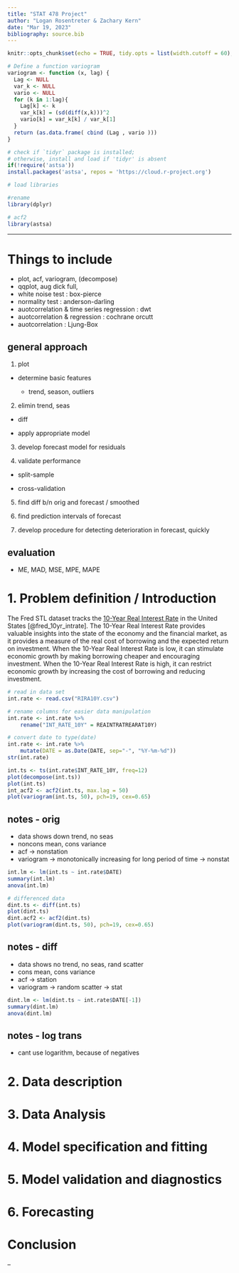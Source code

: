 ```yaml
---
title: "STAT 478 Project"
author: "Logan Rosentreter & Zachary Kern"
date: "Mar 19, 2023"
bibliography: source.bib
---
```


```r
knitr::opts_chunk$set(echo = TRUE, tidy.opts = list(width.cutoff = 60), tidy = TRUE)
```

```r
# Define a function variogram
variogram <- function (x, lag) {
  Lag <- NULL
  var_k <- NULL
  vario <- NULL
  for (k in 1:lag){
    Lag[k] <- k
    var_k[k] = (sd(diff(x,k)))^2
    vario[k] = var_k[k] / var_k[1]
  }
  return (as.data.frame( cbind (Lag , vario )))
}
```

```r
# check if `tidyr` package is installed;
# otherwise, install and load if 'tidyr' is absent
if(!require('astsa'))
install.packages('astsa', repos = 'https://cloud.r-project.org')

# load libraries

#rename
library(dplyr)

# acf2
library(astsa)
```

---

# Things to include

- plot, acf, variogram, (decompose)
- qqplot, aug dick full,
- white noise test : box-pierce
- normality test : anderson-darling
- auotcorrelation & time series regression : dwt
- auotcorrelation & regression : cochrane orcutt
- auotcorrelation : Ljung-Box

## general approach

1. plot 

  - determine basic features

    - trend, season, outliers

2. elimin trend, seas

  - diff

  - apply appropriate model

3. develop forecast model for residuals

4. validate performance

- split-sample

- cross-validation
 
5. find diff b/n orig and forecast / smoothed

6. find prediction intervals of forecast

7. develop procedure for detecting deterioration in forecast, quickly
 

## evaluation

- ME, MAD, MSE, MPE, MAPE

# 1. Problem definition / Introduction

The Fred STL dataset tracks the [10-Year Real Interest Rate](https://fred.stlouisfed.org/series/REAINTRATREARAT10Y) in the United States [@fred_10yr_intrate]. The 10-Year Real Interest Rate provides valuable insights into the state of the economy and the financial market, as it provides a measure of the real cost of borrowing and the expected return on investment. When the 10-Year Real Interest Rate is low, it can stimulate economic growth by making borrowing cheaper and encouraging investment. When the 10-Year Real Interest Rate is high, it can restrict economic growth by increasing the cost of borrowing and reducing investment.

```r
# read in data set
int.rate <- read.csv("RIRA10Y.csv")

# rename columns for easier data manipulation
int.rate <- int.rate %>% 
    rename("INT_RATE_10Y" = REAINTRATREARAT10Y)

# convert date to type(date)
int.rate <- int.rate %>%
    mutate(DATE = as.Date(DATE, sep="-", "%Y-%m-%d"))
str(int.rate)

int.ts <- ts(int.rate$INT_RATE_10Y, freq=12)
plot(decompose(int.ts))
plot(int.ts)
int_acf2 <- acf2(int.ts, max.lag = 50)
plot(variogram(int.ts, 50), pch=19, cex=0.65)
```

## notes - orig

* data shows down trend, no seas
* noncons mean, cons variance
* acf -> nonstation
* variogram -> monotonically increasing for long period of time -> nonstat

```r
int.lm <- lm(int.ts ~ int.rate$DATE)
summary(int.lm)
anova(int.lm)
```


```r
# differenced data
dint.ts <- diff(int.ts)
plot(dint.ts)
dint.acf2 <- acf2(dint.ts)
plot(variogram(dint.ts, 50), pch=19, cex=0.65)
```

## notes - diff

* data shows no trend, no seas, rand scatter
* cons mean, cons variance
* acf -> station
* variogram -> random scatter -> stat

```r
dint.lm <- lm(dint.ts ~ int.rate$DATE[-1])
summary(dint.lm)
anova(dint.lm)
```


## notes - log trans

* cant use logarithm, because of negatives

# 2. Data description

# 3. Data Analysis

# 4. Model specification and fitting

# 5. Model validation and diagnostics

# 6. Forecasting

# Conclusion

--


